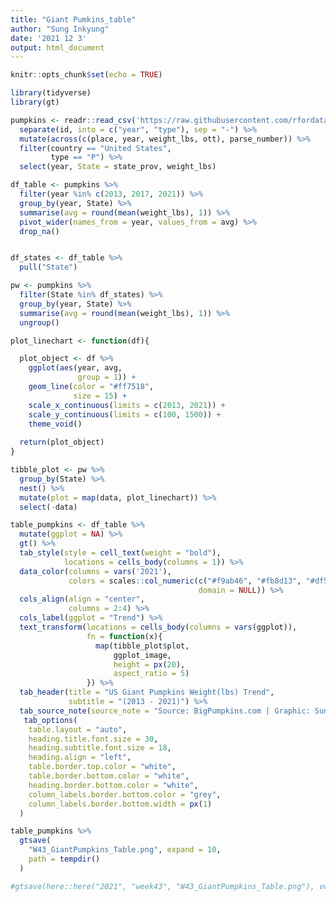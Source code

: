 ```yaml
---
title: "Giant Pumkins_table"
author: "Sung Inkyung"
date: '2021 12 3'
output: html_document
---
```


```r
knitr::opts_chunk$set(echo = TRUE)
```

```r
library(tidyverse)
library(gt)
```


```r
pumpkins <- readr::read_csv('https://raw.githubusercontent.com/rfordatascience/tidytuesday/master/data/2021/2021-10-19/pumpkins.csv') %>% 
  separate(id, into = c("year", "type"), sep = "-") %>% 
  mutate(across(c(place, year, weight_lbs, ott), parse_number)) %>% 
  filter(country == "United States",
         type == "P") %>% 
  select(year, State = state_prov, weight_lbs) 

df_table <- pumpkins %>% 
  filter(year %in% c(2013, 2017, 2021)) %>% 
  group_by(year, State) %>% 
  summarise(avg = round(mean(weight_lbs), 1)) %>% 
  pivot_wider(names_from = year, values_from = avg) %>% 
  drop_na()


df_states <- df_table %>% 
  pull("State")

pw <- pumpkins %>% 
  filter(State %in% df_states) %>% 
  group_by(year, State) %>% 
  summarise(avg = round(mean(weight_lbs), 1)) %>% 
  ungroup()

plot_linechart <- function(df){

  plot_object <- df %>% 
    ggplot(aes(year, avg, 
               group = 1)) +
    geom_line(color = "#ff7518",
              size = 15) +
    scale_x_continuous(limits = c(2013, 2021)) +
    scale_y_continuous(limits = c(100, 1500)) +
    theme_void()
  
  return(plot_object)
}

tibble_plot <- pw %>% 
  group_by(State) %>% 
  nest() %>% 
  mutate(plot = map(data, plot_linechart)) %>% 
  select(-data)
```


```r
table_pumpkins <- df_table %>% 
  mutate(ggplot = NA) %>% 
  gt() %>% 
  tab_style(style = cell_text(weight = "bold"),
            locations = cells_body(columns = 1)) %>% 
  data_color(columns = vars('2021'),
             colors = scales::col_numeric(c("#f9ab46", "#fb8d13", "#df5b05", "#911b04"),
                                          domain = NULL)) %>% 
  cols_align(align = "center",
             columns = 2:4) %>% 
  cols_label(ggplot = "Trend") %>% 
  text_transform(locations = cells_body(columns = vars(ggplot)),
                 fn = function(x){
                   map(tibble_plot$plot,
                       ggplot_image,
                       height = px(20),
                       aspect_ratio = 5)
                 }) %>% 
  tab_header(title = "US Giant Pumpkins Weight(lbs) Trend",
             subtitle = "(2013 - 2021)") %>% 
  tab_source_note(source_note = "Source: BigPumpkins.com | Graphic: Sung Inkyung") %>% 
   tab_options(
    table.layout = "auto",
    heading.title.font.size = 30,
    heading.subtitle.font.size = 18,
    heading.align = "left",
    table.border.top.color = "white",
    table.border.bottom.color = "white",
    heading.border.bottom.color = "white",
    column_labels.border.bottom.color = "grey",
    column_labels.border.bottom.width = px(1)
  ) 

table_pumpkins %>%
  gtsave(
    "W43_GiantPumpkins_Table.png", expand = 10,
    path = tempdir()
  )

#gtsave(here::here("2021", "week43", "W43_GiantPumpkins_Table.png"), vwidth = 1024, vheight = 768, zoom = 2)

```
